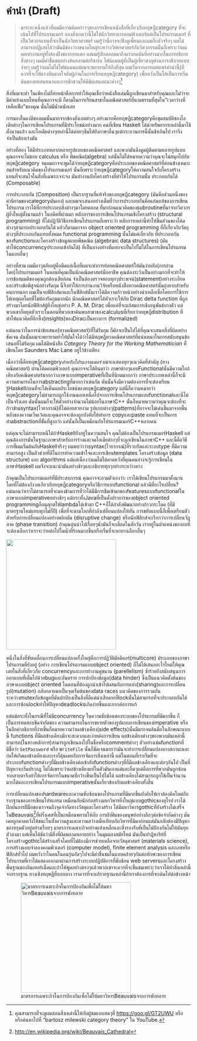 # คำนำ (Draft)


> มาระยะหนึ่งแล้วที่ผมมีความคิดคร่าวๆของการเขียนหนังสือที่เกี่ยวกับทฤษฎีcategory
ที่จะเน้นไปที่โปรแกรมเมอร์ ลองสังเกตว่านี้ไม่ใช่นักวิทยาการคอมพิวเตอร์แต่เป็นโปรแกรมเมอร์
ที่เป็นวิศวกรแทนที่จะเป็นนักวิทยาศาสตร์ ผมรู้ว่านี่อาจจะฟังดูเพี้ยนและผมก็กลัวจริงๆ
ผมไม่สามารถปฏิเสธได้ว่ามันมีช่องว่างขนาดใหญ่ระหว่างวิทยาศาสตร์กับวิศวกรรมนั้นก็เพราะว่าผมเคยทำงานอยู่ทั้งสองฝั่งของรอยแตก
แต่ผมรู้สึกตลอดมาถึงแรงกดดันที่อย่างมากในการอธิบายสิ่งต่างๆ ผมมีคำชื่นชมอย่างล้นหลามต่อริชาร์ด
ไฟน์แมนผู้ที่เป็นผู้เชี่ยวชาญด้านการอธิบายแบบง่ายๆ ผมรู้ว่าผมไม่ไช่ไฟน์แมนแต่ผมจะพยายามให้ถึงที่สุด
ผมเริ่มจากการเผยแพร่คำนำนี้(ที่ควรที่จะให้แรงบันดาลใจกับผู้อ่านในการเรียนทฤษฎีcategory)
เพื่อหวังเป็นให้เป็นการเริ่มต้นของบทสนทนาและการชักชวนให้มีข้อเสนอแนะต่างๆ[^1]

สิ่งที่ผมจะทำ
ในเพียงไม่กี่ย่อหน้าคือการทำให้คุณเชื่อว่าหนังสือเล่มนี้ถูกเขียนมาสำหรับคุณและไม่ว่าจะมีคำแย้งแบบไหนที่คุณอาจจะมี
ก็ตามในการเรียนสาขาในคณิตศาสตร์ที่นามธรรมที่สุดใน"เวลาว่างที่เหลือเฟือ"ของคุณ
นั้นไม่มีน้ำหนักเลย

การมองในแง่ดีของผมนั้นมากจากข้องสังเกตต่างๆ
อย่างแรกคือทฤษฎีcategoryคือขุมสมบัติของไอเดียต่างๆในการเขียนโปรแกรมที่มีประโยชน์อย่างมาก คนที่เขียน
Haskell ได้นำทรัพยากรเหล่านี้มาใช้ตั้งนานแล้ว
และไอเดียต่างๆเหล่านี้ได้ค่อยๆซึมไปยังภาษาอื่นๆแต่กระบวนการนี้นั้นช้าเกินไป เราจึงจำเป็นต้องเร่งมัน

อย่างที่สอง ได้มีประเภทหลากหลายรูปแบบของคณิตศาสตร์ และพวกมันดึงดูดผู้ติดตามหลายรูปแบบ คุณอาจจะไม่ชอบ
calculus หรือ พีชคณิต(algebra) แต่นั้นไม่ได้หมายความว่าคุณจะไม่สนุกไปกับทฤษฎีcategory
จนผมอาจจะพูดได้ว่าทฤษฎีcategoryคือประเภทของคณิตศาสตร์ที่ค่อนข้างเหมาะสมสำหรับแนวคิดของโปรแกรมเมอร์
นั่นก็เพราะว่าทฤษฎีcategoryให้ความสนใจกับโครงสร้างแทนที่จะสนใจในสิ่งที่เฉพาะเจาะจง
มันทำงานกับโครงสร้างที่ทำให้โปรแกรมนั้น ประกอบกันได้ (Composable)

การประกอบกัน (Composition) เป็นรากฐานที่แท้จริงของทฤษฎีcategory
(มันคือส่วนหนึ่งของคำนิยามของcategoryมันเอง)
และผมจะเสนออย่างเต็มที่ว่าการประกอบกันคือแก่นแท้ของการเขียนโปรแกรม
เราได้ที่การประกอบสิ่งต่างๆมาโดยตลอด
ที่มาก่อนแนวคิดของsubroutineที่มาจากวิศวกรผู้ยิ่งใหญ่ตั้งนานแล้ว ในอดีตที่ผ่านมา
หลักการของการเขียนโปรแกรมเชิงโครงสร้าง (structural programming)
ที่ได้ปฏิวัติวิธีการเขียนโปรแกรมก็เพราะว่า
หลักการเหล่านี้ทำให้ชิ้นส่วนของโค้ดต่างๆสามารถประกอบกันได้ แล้วก็ตามมาจาก object oriented
programming ที่ก็เกี่ยวกับวัตถุต่างๆที่ประกอบกันแทบทั้งหมด functional programming
นั้นไม่แค่เกี่ยวกับ ที่ประกอบกันของfunctionและโครงสร้างข้อมูลแบบพีชคณิต (algebraic data structures)
(มันทำให้concurrencyประกอบเข้ากันได้) ที่เป็นบางอย่างที่แทบจะเป็นไปไม่ได้ในการเขียนโปรแกรมในแบบอื่นๆ

อย่างที่สาม
ผมมีอาวุธลับอยู่คือมีดแล่เนื้อที่ผมจะทำการย่อยคณิตศาสตร์ให้มันง่ายกับ(การอ่านโดย)โปรแกรมเมอร์
ในตอนที่คุณเป็นนักคณิตศาสตร์มืออาชีพ
คุณต้องระวังเป็นอย่างมากที่จะทำให้การข้อสมมติของคุณถูกต้องเสียก่อน
จำเป็นต้องตรวจสอบทุกๆประพจน์(statement)อย่างระเอียดและสร้างข้อพิสูจน์อย่างรัดกุม
นี่จึงทำให้การอ่านงานวิจัยหรือหนังสือทางคณิตศาสตร์นั้นยุ่งยากสำหรับคนภายนอก
ผมเป็นจบฟิสิกส์มาและในฟิสิกส์นั้นเราได้มีความก้าวหน้าอย่างน่าเหลือเชื่อโดยการใช้การให้เหตุผลโดยที่ไม่ต้องรัดกุมมากนัก
นักคณิตศาสตร์ได้หัวเราะให้กับ Dirac delta function ที่ถูกสร้างมาโดยนักฟิสิกส์ผู้ยิ่งใหญ่อย่าง P. A.
M. Dirac เพื่อแค่ที่จะแก้สมการเชิงอนุพันธ์บางตัว
แต่พวกเขาก็หยุดหัวเราะในตอนที่พวกเขาค้นพบสาขาของcalculusที่เรียกว่าทฤษฎีdistribution
ที่ทำให้แนวคิดที่ลึกซึ้ง(insights)ของDiracเป็นทางการ (formalized)

แน่นอนว่าในการนำข้อเสนอ(ทางคณิตศาสตร์)ที่ไม่รัดกุม ก็มักจะเป็นไปได้ที่คุณจะเสนอสิ่งที่ผิดอย่างชัดเจน
ดันนั้นผมจะพยายามทำให้มั่นใจได้ว่าได้มีทฤษฎีทางคณิตศาสตร์ที่แน่นหนาในการสนับสนุนข้อเสนอที่ไม่รัดกุม
ผมได้มีหนังสือ *Category Theory for the Working Mathematician* ที่เขียนโดย Saunders Mac Lane
อยู่ไว้ข้างเตียง

เนื่องว่านี้คือทฤษฎีcategory*สำหรับโปรแกรมเมอร์* ผมจะแสดงทุกๆแนวคิดที่สำคัญ (ทางคณิตศาสตร์)
ผ่านโค้ดคอมพิวเตอร์ คุณอาจจะได้ยินมาว่า
ภาษาต่างๆแบบFunctionalนั้นมีความใกล้เคียงกับคณิตศาสตร์มากกว่าภาษาแบบimperativeที่เป็นที่นิยมมากกว่า
ภาษาประเภทเหล่านี้ก็จะมีความสามารถในการabstractingที่มากกว่าเช่นกัน
ดันนั้นจึงมีความต้องการที่จะต้องเรียนรู้Haskellก่อนที่จะได้เห็นผลประโยชน์ของทฤษฎีcategory
แต่นี่ก็ความหมายว่าทฤษฎีcategoryไม่สามารถถูกใช้งานนอกเหนือไปจากการเขียนโปรแกรมแบบfunctionalและนี่ไม่เป็นจริงเลย
ดันนั้นผมก็จะให้ตัวอย่างจำนวนไม่น้อยในภาษาC++
นั้นก็หมายความว่าคุณจะต้องที่จะก้าวข้ามsyntax(ไวยากรณ์)ที่ไม่ค่อยสวยงาม
รูปแบบต่างๆ(patterns)ที่อาจจะไม่เด่นขึ้นมาจากพื้นหลังของความเวิ่นเว้อและคุณอาจจะต้องถูกบังคับให้ทำการ
copyและpaste แทนที่จะเป็นการทำabstractionที่ขั้นที่สูงกว่า
แค่นั้นก็เป็นเหมือนกับโปรแกรมเมอร์C++หลายคน

แต่คุณจะไม่สามารถหนีได้ถ้าHaskellยังอยู่ในความสนใจ คุณไม่ต้องเป็นโปรแกรมเมอร์Haskell
แต่คุณต้องการมันในฐานะภาษาสำหรับการร่างและจดไอเดียต่างๆที่จะถูกเขียนในภาษาC++
และนี้คือวิธีการที่ผมเริ่มต้นกับHaskellจริงๆ ผมพบว่าว่าsyntax(ไวยากรณ์)ที่รวบรัดและระบบtype
ที่มีความสามารถสูง เป็นตัวช่วยที่ดีในการทำความเข้าใจและการเขียนtemplates โครงสร้างข้อมูล (data
structure) และ algorithms แต่แต่เนื่องว่าผมไม่ได้คาดหวังที่คุณคนอ่างจะรู้การเขียนในภาษาHaskell
ผมจึงจะแนะนำมันอย่างช้าๆและอธิบายทุกๆอย่างระหว่างทาง

ถ้าคุณเป็นโปรแกรมเมอร์ที่มีประสบการณ์ คุณอาจจะถามตัวเองว่า:
เราได้เขียนโปรแกรมมาตั้งนานโดยที่ไม่ต้องกังวลเกียวกับทฤษฎีcategoryหรือวิธีการแบบfunctional
แล้วมีที่อะไรเปลี่ยน?
แน่นอนว่าเราไม่สามารถที่จะมองข้ามการที่ว่าได้มีมีการชึมเข้ามาของfeaturesแบบfunctionalในภาษาแบบimperativeอย่างช้าๆ
แม้กระทั้งJavaที่เป็นดั่งปราการของobject oriented programmingก็อนุญาตให้lambdaได้เข้ามา
C++ก็ได้กำลังพัฒนาอย่างก้าวกระโดด (ที่มีมาตรฐานใหม่แทบทุกไม่กี่ปี)
เพื่อที่จะตามโลกที่กำลังเปลี่ยนแปลงให้ทัน
การขยับแบบนี้ก็เพื่อเตรียมตัวสำหรับการเปลี่ยนแปลงอย่างพลิกผัน (disruptive change)
หรือนักฟิสิกส์จะเรียกว่าการเปลี่ยนวัฏภาค (phase transition)
ถ้าคุณอุ่นนำไปเรื่อยๆน้ำมันก็จะเดือดในสักวัน
เราอยู่ในตำแหน่งของกบที่จะต้องเลือกว่าเราจะว่ายต่อไปในน้ำที่ร้อนมากขึ้นหรือเริ่มที่จะหาทางเลือกอื่นๆ

![](images/img_1299.jpg){fig-align="center" width=300}


หนึ่งในสิ่งที่ขับเคลื่อนการเปลี่ยนแปลงครั้งใหญ่คือการปฎิวัติมัลติคอร์(multicore)
ประเภทของภาษาโปรแกรมที่ยังอยู่ (อย่าง การเขียนโปรแกรมแบบobject oriented)
ก็ไม่ได้เสนออะไรใหม่ให้คุณเลยในสิ่งที่เกี่ยวกับ concurrencyและการทำงานคู่ขนาน (parellelism)
ซ้ำร้ายยังสนับสนุนการออกแบบที่เต็มไปด้วยbugและอันตราย การปกป้องข้อมูล(data hinder)
ซึ่งเป็นแนวคิดตั้งต้นของภาษาแบบobject oriented
ในตอนที่ต้องถูกนำเข้าไปผสมกับการแบ่ง(sharing)และการเปลี่ยนรูป(mutation)
กลับกลายมาเป็นจุดเริ่มต้นของdata races
แนวคิดของการรวมกันระหว่างmutexกับข้อมูลที่มันปกป้องเป็นสิ่งที่ดีแต่น่าเสียดายที่lockนั้นไม่สามารถที่จะประกอบกันได้
และการซ้อนlockทำให้ปัญหาdeadlocksเกิดง่ายขึ้นและยากต่อการแก้

แต่แม้กระทั้งในกรณีที่ไม่มีconcurrency ในความชับช้อนของระบบของโปรแกรมที่มีมากขึ้น
ก็เป็นการทดสอบขีดจำกัดของ ความสามารถในการขยายตัวของรูปแบบการเขียนของimperative
หรือในอีกคำอธิบายที่ง่ายขึ้นก็หมายความว่าผลข้างเคียง(side effects)นั้นมีมากจนล้นมือในลักษณะแบบนี้
functions ที่มีผลข้างเคียงมักจะสะดวกและง่ายต่อการเขียน
ผลข้างเคียงต่างๆของพวกมันเหล่านี้สามารถ(ในทางหลักการ)สามารถูกเขียนลงใปในชื่อหรือcommentต่างๆ
ตัวอย่างเช่นfunctionที่มีชื่อว่า `SetPassword` หรือ `WriteFile`
นั้นก็ชัดเจนมากว่ามันจะทำการเปลี่ยนแปลงบางสถานะและก่อให้เกิดผลข้างเคียงและเราก็คุ้นเคยกับการจัดการสิ่งเหล่านี้
แต่ในตอนที่เราเริ่มที่จะประกอบfunctionต่างๆที่มีผลข้างเคียงต่อเข้ากับfunctionต่างๆที่ก็มีผลข้างเคียงและต่อๆกันไป
เป็นที่ปัญหาจะเริ่มปรากฏ
ไม่ได้เพราะว่าผลข้างเคียงแย่ในตัวมันเองแต่และอื่นๆแต่คือการที่พวกมันถูกซ่อนจากสายตาจึงทำให้การจัดการในขนาดที่กว้างขึ้นเป็นไปไม่ได้
ผลข้างเคียงไม่สามารถถูกใช้เป็นจำนวนมากได้และการเขียนโปรแกรมแบบimperativeนั้นเกี่ยวข้องกับผลข้างเคียงทั้งสิ้น

การเปลี่ยนแปลงของhardwareและความซับซ้อนของโปรแกรมที่มีมากขึ้นบังคับให้เราต้องคิดใหม่กับรากฐานของการเขียนโปรแกรม
เหมือนกับนักก่อสร้างมหาวิหารยิ่งใหญ่แบบgothicของยุโรป
เราได้ฝึกฝนการฝีมือของเราจนถึงจุดจำกัดทางวัสดุและโครงสร้าง
ได้มีมหาวิหารgothicที่ยังสร้างไม่เสร็จในBeauvais[^2]ที่ฝรั่งเศสที่เป็นเหมือนพยานให้กับ
การฝ่าฟันของมนุษย์อย่างลึกๆต่อข้อจำกัดต่างๆ
มันเคยถูกคาดหวังให้ชนะในทั้งความสูงและความสว่างเมื่อเทียบกับวิหารที่มีมาก่อนแต่มันกลับต้องมีปัญหาของทรุดตัวอยู่อย่างเรื่อยๆ
มาตรการเฉพาะกิจอย่างแท่งเหล็กและสิ่งรองรับที่เป็นไม้ป้องกันไม่ให้มันยุบตัวลงมา
แต่เห็นได้ชัดว่ามีสิ่งที่ผิดพลาดหลายอย่าง ในมุมมองสมัยใหม่
มันเป็นปาฎิหาริย์ที่โครงสร้างgothicได้สร้างเสร็จโดยที่ไม่ต้องมีการช่วยเหลือจากวัสดุศาสตร์ (materials
science), การสร้างแบบจำลองคอมพิวเตอร์ (computer model), finite element analysis
และเลขหรือฟิสิกส์ทั่วไป
ผมหวังว่าในคนในคนรุ่นถัดๆไปจะมีคำชื่นชมในแบบคล้ายๆกันต่อทักษะของการเขียนโปรแกรมที่เราได้แสดงออกมาผ่านการสร้างระบบปฏิบัติการที่ชับช้อน
web serversและโครงสร้างพื้นฐานของอินเทอร์เน็ตและถ้าให้พูดอย่างตรงๆแล้วพวกเขาจะควรที่จะชื่นชมเพราะว่าเราได้ทำสิ่งเหล่านี้จากรากฐาน
ทางเชิงทฤษฎีที่บอบบาง เราควรที่จะแก้รากฐานเหล่านี้ถ้าเราต้องการที่จะเดินไปต่อข้างหน้า


![มาตรการเฉพาะกิจในการป้องกันเพื่อไม่ให้มหาวิหารBeauvaisจากการพังทลาย](images/beauvais_interior_supports.jpg){fig-align="center"
width=300}



[^1]: คุณสามารถที่จะดูผมสอนสิ่งเหล่านี้ให้กับผู้ชมแบบสดๆที่
[https://goo.gl/GT2UWU](https://goo.gl/GT2UWU) หรือหรือค้นหาไปที่ "bartosz milewski category theory"
ใน YouTube.

[^2]:
[http://en.wikipedia.org/wiki/Beauvais_Cathedral](http://en.wikipedia.org/wiki/Beauvais_Cathedral)
